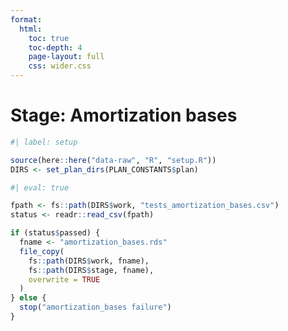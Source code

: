 ```yaml
---
format:
  html:
    toc: true
    toc-depth: 4
    page-layout: full
    css: wider.css
---    
```


# Stage: Amortization bases

```r
#| label: setup

source(here::here("data-raw", "R", "setup.R"))
DIRS <- set_plan_dirs(PLAN_CONSTANTS$plan)

```


```r
#| eval: true

fpath <- fs::path(DIRS$work, "tests_amortization_bases.csv")
status <- readr::read_csv(fpath)

if (status$passed) {
  fname <- "amortization_bases.rds"
  file_copy(
    fs::path(DIRS$work, fname),
    fs::path(DIRS$stage, fname),
    overwrite = TRUE
  )
} else {
  stop("amortization_bases failure")
}

```
